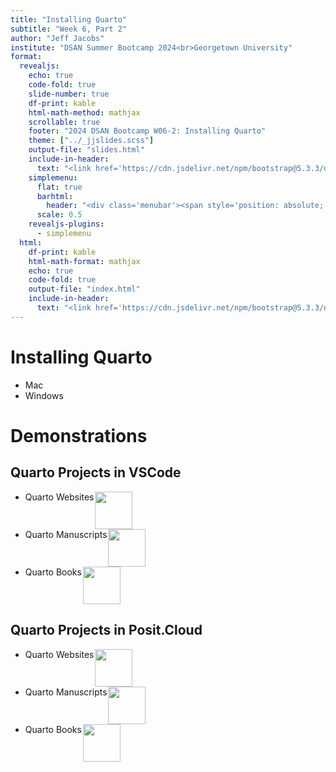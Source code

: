 ```yaml
---
title: "Installing Quarto"
subtitle: "Week 6, Part 2"
author: "Jeff Jacobs"
institute: "DSAN Summer Bootcamp 2024<br>Georgetown University"
format:
  revealjs:
    echo: true
    code-fold: true
    slide-number: true
    df-print: kable
    html-math-method: mathjax
    scrollable: true
    footer: "2024 DSAN Bootcamp W06-2: Installing Quarto"
    theme: ["../_jjslides.scss"]
    output-file: "slides.html"
    include-in-header:
      text: "<link href='https://cdn.jsdelivr.net/npm/bootstrap@5.3.3/dist/css/bootstrap.min.css' rel='stylesheet' integrity='sha384-QWTKZyjpPEjISv5WaRU9OFeRpok6YctnYmDr5pNlyT2bRjXh0JMhjY6hW+ALEwIH' crossorigin='anonymous'><link rel='stylesheet' href='https://cdn.jsdelivr.net/npm/bootstrap-icons@1.11.3/font/bootstrap-icons.min.css'><script src='https://cdn.jsdelivr.net/npm/bootstrap@5.3.3/dist/js/bootstrap.bundle.min.js' integrity='sha384-YvpcrYf0tY3lHB60NNkmXc5s9fDVZLESaAA55NDzOxhy9GkcIdslK1eN7N6jIeHz' crossorigin='anonymous'></script>"
    simplemenu:
      flat: true
      barhtml:
        header: "<div class='menubar'><span style='position: absolute; left: 8; padding-left: 8px;'><a href='./index.html'>&larr; Return to Notes</a></span><ul class='menu'></ul></div>"
      scale: 0.5
    revealjs-plugins:
      - simplemenu
  html:
    df-print: kable
    html-math-format: mathjax
    echo: true
    code-fold: true
    output-file: "index.html"
    include-in-header:
      text: "<link href='https://cdn.jsdelivr.net/npm/bootstrap@5.3.3/dist/css/bootstrap.min.css' rel='stylesheet' integrity='sha384-QWTKZyjpPEjISv5WaRU9OFeRpok6YctnYmDr5pNlyT2bRjXh0JMhjY6hW+ALEwIH' crossorigin='anonymous'><link rel='stylesheet' href='https://cdn.jsdelivr.net/npm/bootstrap-icons@1.11.3/font/bootstrap-icons.min.css'><script src='https://cdn.jsdelivr.net/npm/bootstrap@5.3.3/dist/js/bootstrap.bundle.min.js' integrity='sha384-YvpcrYf0tY3lHB60NNkmXc5s9fDVZLESaAA55NDzOxhy9GkcIdslK1eN7N6jIeHz' crossorigin='anonymous'></script>"
---
```


# Installing Quarto

* Mac
* Windows


# Demonstrations {data-name="Demonstrations"}

## Quarto Projects in VSCode

* <span style="display: inline-flex;">Quarto Websites <img src="images/vscode-globe.svg" width="60" style="margin: 0 0.125em;"></img></span>
* <span style="display: inline-flex;">Quarto Manuscripts <img src="images/vscode-circuit-board.svg" width="60" style="margin: 0 0.13em;"></img></span>
* <span style="display: inline-flex;">Quarto Books <img src="images/vscode-book.svg" width="60" style="margin: 0 0.125em;"></img></span>

## Quarto Projects in Posit.Cloud

* <span style="display: inline-flex;">Quarto Websites <img src="images/vscode-globe.svg" width="60" style="margin: 0 0.125em;"></img></span>
* <span style="display: inline-flex;">Quarto Manuscripts <img src="images/vscode-circuit-board.svg" width="60" style="margin: 0 0.13em;"></img></span>
* <span style="display: inline-flex;">Quarto Books <img src="images/vscode-book.svg" width="60" style="margin: 0 0.125em;"></img></span>